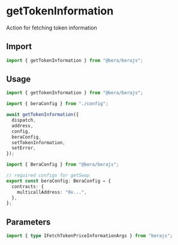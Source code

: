 # getTokenInformation

Action for fetching token information

## Import

```ts
import { getTokenInformation } from "@bera/berajs";
```

## Usage

```ts twoslash [example.ts]
import { getTokenInformation } from "@bera/berajs";

import { beraConfig } from "./config";

await getTokenInformation({
  dispatch,
  address,
  config,
  beraConfig,
  setTokenInformation,
  setError,
});
```

```ts twoslash [config.ts] filename="config.ts"
import { BeraConfig } from "@bera/berajs";

// required configs for getSwap
export const beraConfig: BeraConfig = {
  contracts: {
    multicallAddress: "0x...",
  },
};
```

## Parameters

```ts
import { type IFetchTokenPriceInformationArgs } from "berajs";
```
